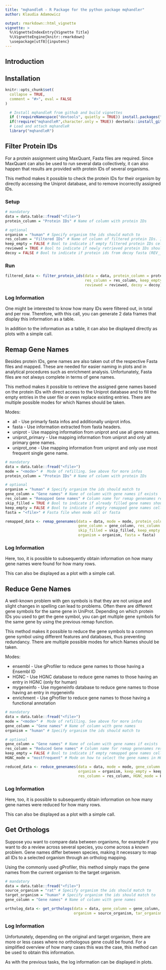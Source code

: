```yaml
---
title: "mqhandleR - R Package for the python package mqhandler"
author: Klaudia Adamowicz

output: rmarkdown::html_vignette
vignette: >
  %\VignetteIndexEntry{Vignette Title}
  %\VignetteEngine{knitr::rmarkdown}
  \usepackage[utf8]{inputenc}
---
```




## Introduction {-}

## Installation {-}

```r
knitr::opts_chunk$set(
  collapse = TRUE,
  comment = "#>", eval = FALSE
)
```

```r
  # Install mqhandleR from github and build vignettes
  if (!requireNamespace("devtools", quietly = TRUE)) install.packages("devtools")
  if(!require("mqhandleR",character.only = TRUE)) devtools::install_github("symbod/MaxQuantHandler-R", build_vignettes = TRUE, dependencies = TRUE)
  # Load and attach mqhandleR 
  library("mqhandleR")
```

## Filter Protein IDs

For a protein assignment using MaxQuant, Fasta files are required. Since MaxQuant can also be used to run several data collectively, it can also happen that results are provided with protein IDs of several organisms. 

This method makes it possible to check the protein IDs for their organism by directly accessing the Uniprot database, and to remove incorrectly assigned IDs.

### Setup
```r
# mandatory
data = data.table::fread("<file>")
protein_column = "Protein IDs" # Name of column with protein IDs

# optional 
organism = "human" # Specify organism the ids should match to
res_column = "Filtered IDs" # Name of column of filtered protein IDs. If NULL, the protein_column will be overridden
keep_empty = FALSE # Bool to indicate if empty filtered protein IDs cells should be kept or deleted
reviewed = TRUE # Bool to indicate if newly retrieved protein IDs should be reduced to reviewed ones
decoy = FALSE # Bool to indicate if protein ids from decoy fasta (REV__, CON__) should be kept
```

### Run 
```r
filtered_data <- filter_protein_ids(data = data, protein_column = protein_column, organism = organism,
                                    res_column = res_column, keep_empty = keep_empty, 
                                    reviewed = reviewed, decoy = decoy)
```
### Log Information
One might be interested to know how many IDs were filtered out, in total and per row. Therefore, with this call, you can generate 2 data frames that display this information as a table.

In addition to the information as a table, it can also be displayed directly as plots with a simple call.


## Remap Gene Names

Besides protein IDs, gene names are also taken out of the respective Fasta files and mapped. These are needed for easier naming in plots and in analytical procedures such as enrichment analysis. Unfortunately, Fasta files are not always complete in terms of gene names. 

This method makes it possible to retrieve the assigned gene names based on the protein IDs with direct access to the Uniprot database and to fill the empty entries in the user file or even replace existing entries. There are multiple possible modes for which Names should be taken.

Modes:

* all - Use primarly fasta infos and additionally uniprot infos.
* fasta - Use information extracted from fasta headers.
* uniprot - Use mapping information from uniprot and use all gene names.
* uniprot_primary - Use mapping information from uniprot and only all primary gene names.
* uniprot_one - Use mapping information from uniprot and only use most frequent single gene name.


```r
# mandatory
data = data.table::fread("<file>")
mode = "<mode>" #  Mode of refilling. See above for more infos
protein_column = "Protein IDs" # Name of column with protein IDs

# optional 
organism = "human" # Specify organism the ids should match to
gene_column = "Gene names" # Name of column with gene names if exists
res_column = "Remapped Gene names" # Column name for remap genenames results. If None, the gene_column will be overridden.
skip_filled = TRUE # Bool to indicate if already filled gene names should be skipped
keep_empty = FALSE # Bool to indicate if empty remapped gene names cells should be kept or deleted
fasta = "<file>" # Fasta file when mode all or fasta
```

```r
remapped_data <- remap_genenames(data = data, mode = mode, protein_column = protein_column, 
                                 gene_column = gene_column, res_column = res_column,
                                 skip_filled = skip_filled, keep_empty = keep_empty,
                                 organism = organism, fasta = fasta)
```

### Log Information
Here, too, it is possible to subsequently obtain information on how many gene names were found for how many rows. 

This can also be displayed as a plot with a simple call.

## Reduce Gene Names

A well-known problem with gen symbols is that they are not unique and slight changes in spelling can lead to problems. Often there are different gene symbols for the same gene in UniProt. Depending on which protein IDs you used to get the gene symbol, you can get multiple gene symbols for the same gene by using the previous remap function.

This method makes it possible to reduce the gene symbols to a common gene symbol using different features and databases, thus preventing redundancy. There are multiple possible modes for which Names should be taken.

Modes:

* ensembl - Use gProfiler to reduce gene names to those having a Ensembl ID
* HGNC - Use HGNC database to reduce gene names to those having an entry in HGNC (only for human)
* mygeneinfo - Use mygeneinfo database to reduce gene names to those having an entry in mygeneinfo
* enrichment - Use gProfiler to reduce gene names to those having a functional annotation


```r
# mandatory
data = data.table::fread("<file>")
mode = "<mode>" #  Mode of refilling. See above for more infos
gene_column = "Gene names" # Name of column with gene names
organism = "human" # Specify organism the ids should match to

# optional 
gene_column = "Gene names" # Name of column with gene names if exists
res_column = "Reduced Gene names" # Column name for remap genenames results. If None, the gene_column will be overridden.
keep_empty = FALSE # Bool to indicate if empty remapped gene names cells should be kept or deleted
HGNC_mode = "mostfrequent" # Mode on how to select the gene names in HGNC (mostfrequent, all)
```

```r
reduced_data <- reduce_genenames(data = data, mode = mode, gene_column = gene_column, 
                                 organism = organism, keep_empty = keep_empty,
                                 res_column = res_column, HGNC_mode = HGNC_mode)
```

### Log Information
Here, too, it is possible to subsequently obtain information on how many gene names were reduced for how many rows. 

This can also be displayed as a plot with a simple call.

## Get Orthologs
Suppose you want to compare data between organisms, for example if you want to do a review across several species, you come across a known problem. Gene names differ between species, making it necessary to map all IDs to a selected organism through an ortholog mapping.

Using the commonly used gProfiler, this method simply maps the gene names from the current organism to the target organism. 

```r
# mandatory
data = data.table::fread("<file>")
source_organism = "rat" # Specify organism the ids should match to
target_organism = "human" # Specify organism the ids should match to
gene_column = "Gene names" # Name of column with gene names
```

```r
ortholog_data <- get_orthologs(data = data, gene_column = gene_column, 
                               organism = source_organism, tar_organism = target_organism)
```

### Log Information
Unfortunately, depending on the original and target organism, there are more or less cases where no orthologous gene could be found. For a simplified overview of how many cases this was the case, this method can be used to obtain this information.

As with the previous tasks, the log information can be displayed in plots.